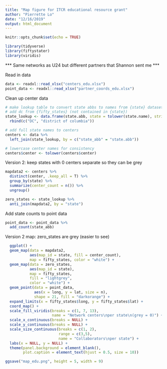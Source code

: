 ```yaml
---
title: "Map figure for ITCR educational resource grant"
author: "Pierrette Lo"
date: "12/16/2019"
output: html_document
---
```


```r
knitr::opts_chunk$set(echo = TRUE)

library(tidyverse)
library(fiftystater)
library(viridis)
```


*** Same networks as U24 but different partners that Shannon sent me ***


Read in data
```r
data <- readxl::read_xlsx("centers_edu.xlsx")
point_data <- readxl::read_xlsx("partner_coords_edu.xlsx")
```

Clean up center data
```r
# make lookup table to convert state abbs to names from {state} dataset
# add dc from {fifty_states} (not contained in {state}) 
state_lookup <- data.frame(state.abb, state = tolower(state.name), stringsAsFactors = F) %>% 
  rbind(c("DC", "district of columbia"))

# add full state names to centers
centers <- data %>% 
  left_join(state_lookup, by = c("state_abb" = "state.abb"))

# lowercase center names for consistency
centers$center <- tolower(centers$center)
```

Version 2: keep states with 0 centers separate so they can be grey
```r
mapdata2 <- centers %>%
  distinct(center, .keep_all = T) %>% 
  group_by(state) %>% 
  summarize(center_count = n()) %>% 
  ungroup()

zero_states <- state_lookup %>% 
  anti_join(mapdata2, by = "state")
```

Add state counts to point data
```r
point_data <- point_data %>% 
  add_count(state_abb)
```

Version 2 map: zero_states are grey (easier to see)
```r
  ggplot() +
  geom_map(data = mapdata2,
           aes(map_id = state, fill = center_count), 
           map = fifty_states, color = "white") +
  geom_map(data = zero_states,
           aes(map_id = state),
           map = fifty_states, 
           fill = "lightgrey",
           color = "white") +
  geom_point(data = point_data, 
             aes(x = long, y = lat, size = n), 
             shape = 21, fill = "darkorange") +
  expand_limits(x = fifty_states$long, y = fifty_states$lat) +
  coord_map() +
  scale_fill_viridis(breaks = c(1, 7, 13), 
                     name = "Network centers\nper state\n(grey = 0)") +
  scale_x_continuous(breaks = NULL) + 
  scale_y_continuous(breaks = NULL) +
  scale_size_continuous(breaks = c(1, 2), 
                        range = c(3,5), 
                        name = "Collaborators\nper state") +
  labs(x = NULL, y = NULL) +
  theme(panel.background = element_blank(),
        plot.caption = element_text(hjust = 0.5, size = 10))

ggsave("map_edu.png", height = 5, width = 9)
```

